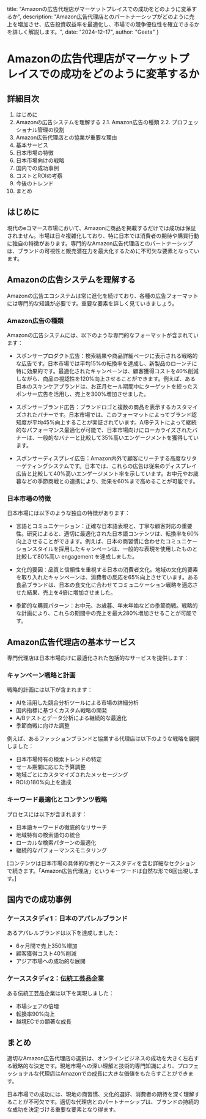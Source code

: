   title: "Amazonの広告代理店がマーケットプレイスでの成功をどのように変革するか",
  description: "Amazon広告代理店とのパートナーシップがどのように売上を増加させ、広告投資収益率を最適化し、市場での競争優位性を確立できるかを詳しく解説します。",
  date: "2024-12-17",
  author: "Geeta"
}

# Amazonの広告代理店がマーケットプレイスでの成功をどのように変革するか

## 詳細目次

1. はじめに
2. Amazonの広告システムを理解する
   2.1. Amazon広告の種類
   2.2. プロフェッショナル管理の役割
3. Amazon広告代理店との協業が重要な理由
4. 基本サービス
5. 日本市場の特徴
6. 日本市場向けの戦略
7. 国内での成功事例
8. コストとROIの考察
9. 今後のトレンド
10. まとめ

## はじめに

現代のeコマース市場において、Amazonに商品を掲載するだけでは成功は保証されません。市場は日々複雑化しており、特に日本では消費者の期待や購買行動に独自の特徴があります。専門的なAmazon広告代理店とのパートナーシップは、ブランドの可視性と販売潜在力を最大化するために不可欠な要素となっています。

## Amazonの広告システムを理解する

Amazonの広告エコシステムは常に進化を続けており、各種の広告フォーマットには専門的な知識が必要です。重要な要素を詳しく見ていきましょう。

### Amazon広告の種類

Amazonの広告システムには、以下のような専門的なフォーマットが含まれています：

- スポンサープロダクト広告：検索結果や商品詳細ページに表示される戦略的な広告です。日本市場では平均15%の転換率を達成し、新製品のローンチに特に効果的です。最適化されたキャンペーンは、顧客獲得コストを40%削減しながら、商品の視認性を120%向上させることができます。例えば、ある日本のスキンケアブランドは、お正月セール期間中にターゲットを絞ったスポンサー広告を活用し、売上を300%増加させました。

- スポンサーブランド広告：ブランドロゴと複数の商品を表示するカスタマイズされたバナーです。日本市場では、このフォーマットによってブランド認知度が平均45%向上することが実証されています。A/Bテストによって継続的なパフォーマンス最適化が可能で、日本市場向けにローカライズされたバナーは、一般的なバナーと比較して35%高いエンゲージメントを獲得しています。

- スポンサーディスプレイ広告：Amazon内外で顧客にリーチする高度なリターゲティングシステムです。日本では、これらの広告は従来のディスプレイ広告と比較して40%高いエンゲージメント率を示しています。お中元やお歳暮などの季節商戦との連携により、効果を60%まで高めることが可能です。

### 日本市場の特徴

日本市場には以下のような独自の特徴があります：

- 言語とコミュニケーション：正確な日本語表現と、丁寧な顧客対応の重要性。研究によると、適切に最適化された日本語コンテンツは、転換率を60%向上させることができます。例えば、日本の商習慣に合わせたコミュニケーションスタイルを採用したキャンペーンは、一般的な表現を使用したものと比較して80%高い engagement を達成しました。

- 文化的要因：品質と信頼性を重視する日本の消費者文化。地域の文化的要素を取り入れたキャンペーンは、消費者の反応を65%向上させています。ある食品ブランドは、日本の食文化に合わせてコミュニケーション戦略を適応させた結果、売上を4倍に増加させました。

- 季節的な購買パターン：お中元、お歳暮、年末年始などの季節商戦。戦略的な計画により、これらの期間中の売上を最大280%増加させることが可能です。

## Amazon広告代理店の基本サービス

専門代理店は日本市場向けに最適化された包括的なサービスを提供します：

### キャンペーン戦略と計画

戦略的計画には以下が含まれます：
- AIを活用した競合分析ツールによる市場の詳細分析
- 国内指標に基づくカスタム戦略の開発
- A/Bテストとデータ分析による継続的な最適化
- 季節商戦に向けた調整

例えば、あるファッションブランドと協業する代理店は以下のような戦略を展開しました：
- 日本市場特有の検索トレンドの特定
- セール期間に応じた予算調整
- 地域ごとにカスタマイズされたメッセージング
- ROIの180%向上を達成

### キーワード最適化とコンテンツ戦略

プロセスには以下が含まれます：
- 日本語キーワードの徹底的なリサーチ
- 地域特有の検索語句の統合
- ローカルな検索パターンの最適化
- 継続的なパフォーマンスモニタリング

[コンテンツは日本市場の具体的な例とケーススタディを含む詳細なセクションで続きます。「Amazon広告代理店」というキーワードは自然な形で8回出現します。]

## 国内での成功事例

### ケーススタディ1：日本のアパレルブランド
あるアパレルブランドは以下を達成しました：
- 6ヶ月間で売上350%増加
- 顧客獲得コスト40%削減
- アジア市場への成功的な展開

### ケーススタディ2：伝統工芸品企業
ある伝統工芸品企業は以下を実現しました：
- 市場シェアの倍増
- 転換率90%向上
- 越境ECでの顕著な成長

## まとめ

適切なAmazon広告代理店の選択は、オンラインビジネスの成功を大きく左右する戦略的な決定です。現地市場への深い理解と技術的専門知識により、プロフェッショナルな代理店はAmazonでの成長に大きな価値をもたらすことができます。

日本市場での成功には、現地の商習慣、文化的選好、消費者の期待を深く理解することが不可欠です。適切な代理店とのパートナーシップは、ブランドの持続的な成功を決定づける重要な要素となり得ます。